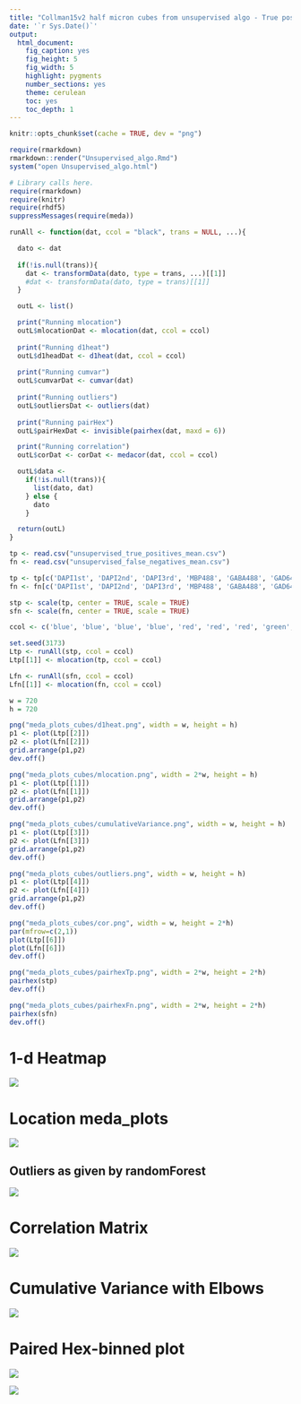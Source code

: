 ```yaml
---
title: "Collman15v2 half micron cubes from unsupervised algo - True positives on top, false negatives on bottom"
date: '`r Sys.Date()`'
output:
  html_document:
    fig_caption: yes
    fig_height: 5
    fig_width: 5
    highlight: pygments
    number_sections: yes
    theme: cerulean
    toc: yes
    toc_depth: 1
---
```

```r
knitr::opts_chunk$set(cache = TRUE, dev = "png")
```

```r
require(rmarkdown)
rmarkdown::render("Unsupervised_algo.Rmd")
system("open Unsupervised_algo.html")
```

```r
# Library calls here.
require(rmarkdown)
require(knitr)
require(rhdf5)
suppressMessages(require(meda))
```

```r
runAll <- function(dat, ccol = "black", trans = NULL, ...){

  dato <- dat
  
  if(!is.null(trans)){
    dat <- transformData(dato, type = trans, ...)[[1]]
    #dat <- transformData(dato, type = trans)[[1]]
  }

  outL <- list()

  print("Running mlocation")
  outL$mlocationDat <- mlocation(dat, ccol = ccol)
  
  print("Running d1heat")
  outL$d1headDat <- d1heat(dat, ccol = ccol)
  
  print("Running cumvar")
  outL$cumvarDat <- cumvar(dat)
  
  print("Running outliers")
  outL$outliersDat <- outliers(dat)
  
  print("Running pairHex")
  outL$pairHexDat <- invisible(pairhex(dat, maxd = 6))

  print("Running correlation")
  outL$corDat <- corDat <- medacor(dat, ccol = ccol)

  outL$data <- 
    if(!is.null(trans)){
      list(dato, dat)
    } else {
      dato
    }

  return(outL)
}
```

```r
tp <- read.csv("unsupervised_true_positives_mean.csv")
fn <- read.csv("unsupervised_false_negatives_mean.csv")

tp <- tp[c('DAPI1st', 'DAPI2nd', 'DAPI3rd', 'MBP488', 'GABA488', 'GAD647', 'gephyrin594', 'Synapsin647', 'VGluT1_647', 'GS594','PSD95_488', 'NR1594')]
fn <- fn[c('DAPI1st', 'DAPI2nd', 'DAPI3rd', 'MBP488', 'GABA488', 'GAD647', 'gephyrin594', 'Synapsin647', 'VGluT1_647', 'GS594','PSD95_488', 'NR1594')]

stp <- scale(tp, center = TRUE, scale = TRUE)
sfn <- scale(fn, center = TRUE, scale = TRUE)

ccol <- c('blue', 'blue', 'blue', 'blue', 'red', 'red', 'red', 'green', 'green', 'green', 'dark green', 'dark green')

set.seed(3173)
Ltp <- runAll(stp, ccol = ccol)
Ltp[[1]] <- mlocation(tp, ccol = ccol)

Lfn <- runAll(sfn, ccol = ccol)
Lfn[[1]] <- mlocation(fn, ccol = ccol)

w = 720
h = 720

png("meda_plots_cubes/d1heat.png", width = w, height = h)
p1 <- plot(Ltp[[2]]) 
p2 <- plot(Lfn[[2]])
grid.arrange(p1,p2)
dev.off()

png("meda_plots_cubes/mlocation.png", width = 2*w, height = h)
p1 <- plot(Ltp[[1]]) 
p2 <- plot(Lfn[[1]])
grid.arrange(p1,p2)
dev.off()

png("meda_plots_cubes/cumulativeVariance.png", width = w, height = h)
p1 <- plot(Ltp[[3]]) 
p2 <- plot(Lfn[[3]])
grid.arrange(p1,p2)
dev.off()

png("meda_plots_cubes/outliers.png", width = w, height = h)
p1 <- plot(Ltp[[4]]) 
p2 <- plot(Lfn[[4]])
grid.arrange(p1,p2)
dev.off()

png("meda_plots_cubes/cor.png", width = w, height = 2*h)
par(mfrow=c(2,1))
plot(Ltp[[6]]) 
plot(Lfn[[6]])
dev.off()

png("meda_plots_cubes/pairhexTp.png", width = 2*w, height = 2*h)
pairhex(stp)
dev.off()

png("meda_plots_cubes/pairhexFn.png", width = 2*w, height = 2*h)
pairhex(sfn)
dev.off()

```

# 1-d Heatmap
![](meda_plots_cubes/d1heat.png)

# Location meda_plots
![](meda_plots_cubes/mlocation.png)

## Outliers as given by randomForest
![](meda_plots_cubes/outliers.png)

# Correlation Matrix
![](meda_plots_cubes/cor.png)

# Cumulative Variance with Elbows
![](meda_plots_cubes/cumulativeVariance.png)

# Paired Hex-binned plot
![](meda_plots_cubes/pairhexTp.png)

![](meda_plots_cubes/pairhexFn.png)